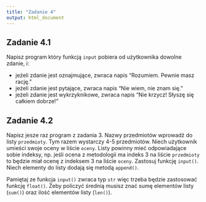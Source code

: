 ```yaml
---
title: "Zadanie 4"
output: html_document
---
```


## Zadanie 4.1
Napisz program który funkcją `input` pobiera od użytkownika dowolne zdanie, i:

- jeżeli zdanie jest oznajmujące, zwraca napis "Rozumiem. Pewnie masz rację."
- jeżeli zdanie jest pytające, zwraca napis "Nie wiem, nie znam się."
- jeżeli zdanie jest wykrzyknikowe, zwraca napis "Nie krzycz! Słyszę się całkiem dobrze!"

## Zadanie 4.2
Napisz jesze raz program z zadania 3. Nazwy przedmiotów wprowadź do listy `przedmioty`. Tym razem wystarczy 4-5 przedmiotów. Niech użytkownik umieści swoje oceny w liście `oceny`. Listy powinny mieć odpowiadające sobie indeksy, np. jeśli ocena z metodologii ma indeks 3 na liście `przedmioty` to będzie miał ocenę z indeksem 3 na liście `oceny`. Zastosuj funkcję `input()`.  Niech elementy do listy dodają się metodą `append()`. 

Pamiętaj ze funkcja `input()` zwraca typ `str` więc trzeba będzie zastosować funkcję `float()`. Żeby policzyć średnią musisz znać sumę elementów listy (`sum()`) oraz ilość elementów listy (`len()`). 